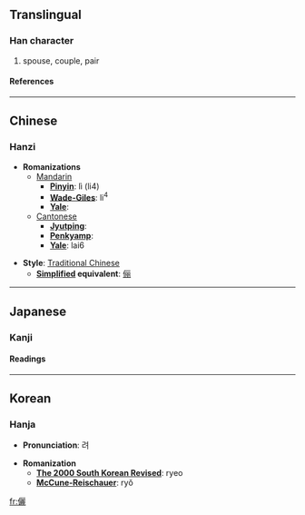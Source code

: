 {{see|俪}}

==Translingual==
===Han character===
{{Han char|rad=人|as=19|sn=21|four=2121<sub>1</sub>|canj=人一一心 (OMMP)}}
# spouse, couple, pair
====References====
{{Han ref|kx=0121.360|dkj=01311|dj=0256.240|hdz=10238.180|uh=5137|ud=20791|bh=C4D7|bd=50391}}
----

==Chinese==
===Hanzi===


* '''Romanizations'''
** [[Mandarin]]
*** '''[[Pinyin]]''': lì (li4)
*** '''[[Wade-Giles]]''': li<sup>4</sup>
*** '''[[Yale]]''': 
**[[Cantonese]]
***'''[[Jyutping]]''':
***'''[[Penkyamp]]''': 
***'''[[Yale]]''': lai6

* '''Style''': [[Traditional Chinese]] 
** '''[[Simplified Chinese|Simplified]] equivalent''': [[俪]]


----
==Japanese==
===Kanji===
{{ja-kanji|grade=|rs=人19}}
====Readings====
{{ja-readings|on=[[れい]] (rei)|kun=[[つれあい]] (tsureai), [[ならぶ]] (narabu)}}


----
==Korean==
===Hanja===

* '''Pronunciation''': 려

* '''Romanization'''
** '''[[The 2000 South Korean Revised Romanization|The 2000 South Korean Revised]]''': ryeo
** '''[[McCune-Reischauer]]''': ryŏ


[[fr:儷]]